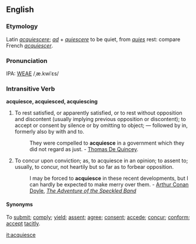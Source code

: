 ==English==
===Etymology===
Latin ''[[acquiescere]]''; ''[[ad]]'' + ''[[quiescere]]'' to be quiet, from ''[[quies]]'' rest: compare French ''[[acquiescer]]''.

===Pronunciation===
IPA: [[WEAE]] /ˌæ.kwiˈɛs/

===Intransitive Verb===
'''acquiesce, acquiesced, acquiescing'''
#To rest satisfied, or apparently satisfied, or to rest  without opposition and discontent (usually implying  previous opposition or discontent); to accept or consent  by silence or by omitting to object; &mdash; followed by in, formerly also by with and to.
#:They were compelled to '''acquiesce''' in a government which they did not regard as just. - [[Thomas De Quincey]].
#To concur upon conviction; as, to acquiesce in an opinion; to assent to; usually, to concur, not heartily but so far  as to forbear opposition.
#:I may be forced to '''acquiesce''' in these recent developments, but I can hardly be expected to make merry over them. - [[Wikisource:Author:Arthur Conan Doyle|Arthur Conan Doyle]], ''[[Wikisource:The Adventure of the Speckled Band|The Adventure of the Speckled Band]]''

====Synonyms====
To [[submit]]; [[comply]]; [[yield]]; [[assent]]; [[agree]]; [[consent]]; [[accede]]; [[concur]]; [[conform]]; [[accept]] [[tacitly]].

[[it:acquiesce]]